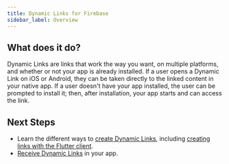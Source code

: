 ```yaml
---
title: Dynamic Links for Firebase
sidebar_label: Overview
---
```


## What does it do?

Dynamic Links are links that work the way you want, on multiple platforms, and whether or not your app is already installed.
If a user opens a Dynamic Link on iOS or Android, they can be taken directly to the linked content in your native app.
If a user doesn't have your app installed, the user can be prompted to install it; then, after installation, your app starts
and can access the link.

<YouTube id="LvY1JMcrPF8" />

## Next Steps

- Learn the different ways to [create Dynamic Links](https://firebase.google.com/docs/dynamic-links/create-links),
  including [creating links with the Flutter client](create).
- [Receive Dynamic Links](receive) in your app.
